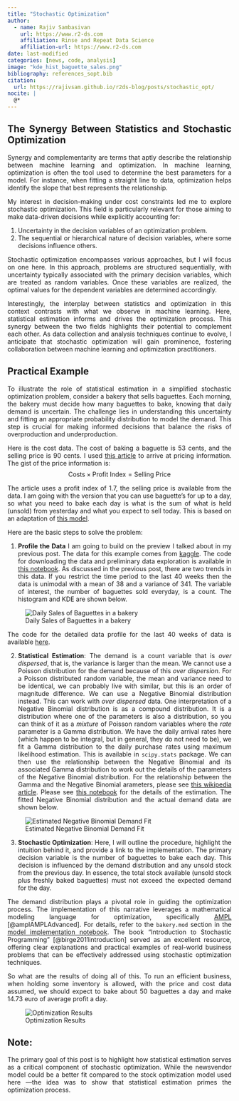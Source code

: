 ```yaml
---
title: "Stochastic Optimization"
author:
  - name: Rajiv Sambasivan 
    url: https://www.r2-ds.com
    affiliation: Rinse and Repeat Data Science
    affiliation-url: https://www.r2-ds.com
date: last-modified
categories: [news, code, analysis]
image: "kde_hist_baguette_sales.png"
bibliography: references_sopt.bib
citation:
  url: https://rajivsam.github.io/r2ds-blog/posts/stochastic_opt/
nocite: |
  @*
---
```


::: {style="text-align: justify"}

# The Synergy Between Statistics and Stochastic Optimization
Synergy and complementarity are terms that aptly describe the relationship between machine learning and optimization. In machine learning, optimization is often the tool used to determine the best parameters for a model. For instance, when fitting a straight line to data, optimization helps identify the slope that best represents the relationship.

My interest in decision-making under cost constraints led me to explore stochastic optimization. This field is particularly relevant for those aiming to make data-driven decisions while explicitly accounting for:

1. Uncertainty in the decision variables of an optimization problem.
2. The sequential or hierarchical nature of decision variables, where some decisions influence others.

Stochastic optimization encompasses various approaches, but I will focus on one here. In this approach, problems are structured sequentially, with uncertainty typically associated with the primary decision variables, which are treated as random variables. Once these variables are realized, the optimal values for the dependent variables are determined accordingly. 

Interestingly, the interplay between statistics and optimization in this context contrasts with what we observe in machine learning. Here, statistical estimation informs and drives the optimization process. This synergy between the two fields highlights their potential to complement each other. As data collection and analysis techniques continue to evolve, I anticipate that stochastic optimization will gain prominence, fostering collaboration between machine learning and optimization practitioners.

## Practical Example
To illustrate the role of statistical estimation in a simplified stochastic optimization problem, consider a bakery that sells baguettes. Each morning, the bakery must decide how many baguettes to bake, knowing that daily demand is uncertain. The challenge lies in understanding this uncertainty and fitting an appropriate probability distribution to model the demand. This step is crucial for making informed decisions that balance the risks of overproduction and underproduction.

Here is the cost data. The cost of baking a baguette is 53 cents, and the selling price is 90 cents. I used [this article](https://www.busbysbakery.com/how-to-price-bread-to-make-profit/) to arrive at pricing information. The gist of the price information is:
$$
\text{Costs} \times \text{Profit Index} = \text{Selling Price}
$$

The article uses a profit index of $1.7$, the selling price is available from the data.
I am going with the version that you can use baguette's for up to a day, so what you need to bake each day is what is the sum of what is held (unsold) from yesterday and what you expect to sell today. This is based on an adaptation of [this model](https://ampl.com/mo-book/notebooks/09/seafood.html).

Here are the basic steps to solve the problem:

1. **Profile the Data**
I am going to build on the preview I talked about in my previous post. The data for this example comes from [kaggle](https://www.kaggle.com/datasets/matthieugimbert/french-bakery-daily-sales). The code for downloading the data and preliminary data exploration is available in [this notebook](../../notebooks/bakery_sales_data.ipynb). As discussed in the previous post, there are two trends in this data. If you restrict the time period to the last $40$ weeks then the data is unimodal with a mean of $38$ and a variance of $341$. The variable of interest, the number of baguettes sold everyday, is a count. The histogram and KDE are shown below.

![Daily Sales of Baguettes in a bakery](kde_hist_baguette_sales.png){fig-align="center"}

The code for the detailed data profile for the last $40$ weeks of data is available [here](../../notebooks/bakery_sales_last_40_weeks.ipynb).

2. **Statistical Estimation**: 
The demand is a count variable that is _over dispersed_, that is, the variance is larger than the mean. We cannot use a Poisson distribution for the demand because of this _over dispersion_. For a Poisson distributed random variable, the mean and variance need to be identical, we can probably live with similar, but this is an order of magnitude difference. We can use a Negative Binomial distribution instead. This can work with _over dispersed_ data. One interpretation of a Negative Binomial distribution is as a compound distribution. It is a distribution where one of the parameters is also a distribution, so you can think of it as a _mixture_ of Poisson random variables where the _rate_ parameter is a Gamma distribution. We have the daily arrival rates here (which happen to be integral, but in general, they do not need to be), we fit a Gamma distribution to the daily purchase rates using maximum likelihood estimation. This is available in `scipy.stats` package. We can then use the relationship between the Negative Binomial and its associated Gamma distribution to work out the details of the parameters of the Negative Binomial distribution. For the relationship between the Gamma and the Negative Binomial arameters, please see [this wikipedia article](https://en.wikipedia.org/wiki/Negative_binomial_distribution#Gamma%E2%80%93Poisson_mixture). Please see [this notebook](../../notebooks/bakery_sales_last_40_weeks.ipynb) for the details of the estimation. The fitted Negative Binomial distribution and the actual demand data are shown below.

![Estimated Negative Binomial Demand Fit](neg_binomial_fit.png){fig-align="center"}

3. **Stochastic Optimization**:
Here, I will outline the procedure, highlight the intuition behind it, and provide a link to the implementation. The primary decision variable is the number of baguettes to bake each day. This decision is influenced by the demand distribution and any unsold stock from the previous day. In essence, the total stock available (unsold stock plus freshly baked baguettes) must not exceed the expected demand for the day.

The demand distribution plays a pivotal role in guiding the optimization process. The implementation of this narrative leverages a mathematical modeling language for optimization, specifically [AMPL](https://ampl.com/) [@amplAMPLAdvanced]. For details, refer to the `bakery.mod` section in the [model implementation notebook](../../notebooks/bakery_stochastic.ipynb). The book "Introduction to Stochastic Programming" [@birge2011introduction] served as an excellent resource, offering clear explanations and practical examples of real-world business problems that can be effectively addressed using stochastic optimization techniques.

So what are the results of doing all of this. To run an efficient business, when holding some inventory is allowed, with the price and cost data assumed, we should expect to bake about $50$ baguettes a day and make $14.73$ euro of average profit a day.

![Optimization Results](opt_results.png){fig-align="center"}

## Note:
The primary goal of this post is to highlight how statistical estimation serves as a critical component of stochastic optimization. While the newsvendor model could be a better fit compared to the stock optimization model used here —the idea was to show that statistical estimation primes the optimization process. 


 



:::
